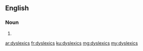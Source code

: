 ==English==

===Noun===
{{head|en|plural}}

# {{plural of|dyslexic|lang=en|nocat=1}}

[[ar:dyslexics]]
[[fr:dyslexics]]
[[ku:dyslexics]]
[[mg:dyslexics]]
[[my:dyslexics]]